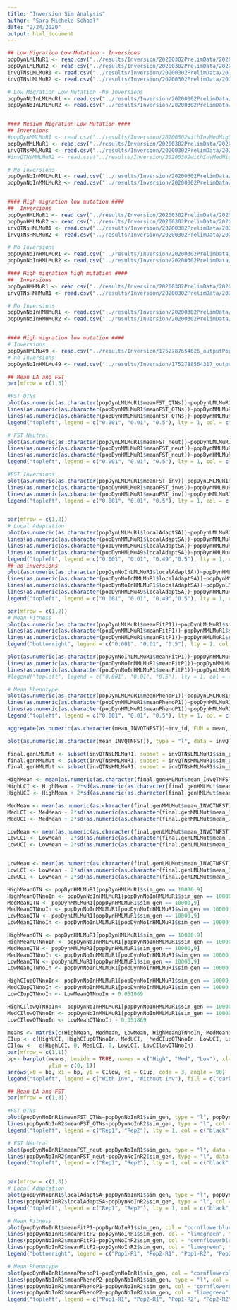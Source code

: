 ```yaml
---
title: "Inversion Sim Analysis"
author: "Sara Michele Schaal"
date: "2/24/2020"
output: html_document
---
```



```r
## Low Migration Low Mutation - Inversions 
popDynLMLMuR1 <- read.csv("../results/Inversion/20200302PrelimData/20200302withInvLowMigLowMut/1751568804886_outputPopDynam.csv")
popDynLMLMuR2 <- read.csv("../results/Inversion/20200302PrelimData/20200302withInvLowMigLowMut/1751570485992_outputPopDynam.csv")
invQTNsLMLMuR1 <- read.csv("../results/Inversion/20200302PrelimData/20200302withInvLowMigLowMut/1751568804886_outputInvTime.csv")
invQTNsLMLMuR2 <- read.csv("../results/Inversion/20200302PrelimData/20200302withInvLowMigLowMut/1751570485992_outputInvTime.csv")

# Low Migration Low Mutation -No Inversions
popDynNoInLMLMuR1 <- read.csv("../results/Inversion/20200302PrelimData/20200302withoutInvLowMigLowMut/1751566183207_outputPopDynam.csv")
popDynNoInLMLMuR2 <- read.csv("../results/Inversion/20200302PrelimData/20200302withoutInvLowMigLowMut/1751626452845_outputPopDynam.csv")


#### Medium Migration Low Mutation ####
## Inversions
#popDynMMLMuR1 <- read.csv("../results/Inversion/20200302withInvMedMigLowMut/1751572690982_outputPopDynam.csv")
popDynMMLMuR1 <- read.csv("../results/Inversion/20200302PrelimData/20200303withInvMedMigLowMut/2065972841416_outputPopDynam.csv")
invQTNsMMLMuR1 <- read.csv("../results/Inversion/20200302PrelimData/20200303withInvMedMigLowMut/2065972841416_outputInvTime.csv")
#invQTNsMMLMuR2 <- read.csv("../results/Inversion/20200302withInvMedMigLowMut/1751582301417_outputInvTime.csv")

# No Inversions
popDynNoInMMLMuR1 <- read.csv("../results/Inversion/20200302PrelimData/20200303withoutInvMedMigLowMut/1751629716441_outputPopDynam.csv")
popDynNoInMMLMuR2 <- read.csv("../results/Inversion/20200302PrelimData/20200303withoutInvMedMigLowMut/1751630159938_outputPopDynam.csv")


#### High migration low mutation ####
##  Inversions
popDynHMLMuR1 <- read.csv("../results/Inversion/20200302PrelimData/20200302withInvHighMigLowMut/1751625359138_outputPopDynam.csv")
popDynHMLMuR2 <- read.csv("../results/Inversion/20200302PrelimData/20200302withInvHighMigLowMut/1751583067058_outputPopDynam.csv")
invQTNsHMLMuR1 <- read.csv("../results/Inversion/20200302PrelimData/20200302withInvHighMigLowMut/1751625359138_outputInvTime.csv")
invQTNsHMLMuR2 <- read.csv("../results/Inversion/20200302PrelimData/20200302withInvHighMigLowMut/1751583067058_outputInvTime.csv")

# No Inversions
popDynNoInHMLMuR1 <- read.csv("../results/Inversion/20200302PrelimData/20200303withoutInvHighMigLowMut/1751628536499_outputPopDynam.csv")
popDynNoInHMLMuR2 <- read.csv("../results/Inversion/20200302PrelimData/20200303withoutInvHighMigLowMut/1751629252645_outputPopDynam.csv")

#### High migration high mutation ####
##  Inversions
popDynHMHMuR1 <- read.csv("../results/Inversion/20200302PrelimData/20200302withInvHighMigHighMut/1751583946190_outputPopDynam.csv")
invQTNsHMHMuR1 <- read.csv("../results/Inversion/20200302PrelimData/20200302withInvHighMigHighMut/1751583946190_outputInvTime.csv")

# No Inversions
popDynNoInHMHMuR1 <- read.csv("../results/Inversion/20200302PrelimData/20200303withoutInvHighMigHighMu/1751616892960_outputPopDynam.csv")
popDynNoInHMHMuR2 <- read.csv("../results/Inversion/20200302PrelimData/20200303withoutInvHighMigHighMu/1751620201657_outputPopDynam.csv")


#### High migration low mutation ####
# Inversions
popDynHMLMu49 <- read.csv("../results/Inversion/1752787654626_outputPopDynam.csv")
# no Inversions
popDynNoInHMLMu49 <- read.csv("../results/Inversion/1752788564317_outputPopDynam.csv")

```


```r
## Mean LA and FST
par(mfrow = c(1,3))

#FST QTNs
plot(as.numeric(as.character(popDynLMLMuR1$meanFST_QTNs))~popDynLMLMuR1$sim_gen, type = "l", data = popDynLMLMuR1, ylab = "Mean FST", xlab = "Generation", ylim = c(0,0.7), main = "QTN Muts")
lines(as.numeric(as.character(popDynMMLMuR1$meanFST_QTNs))~popDynMMLMuR1$sim_gen, type = "l", col = "blue", data = popDynMMLMuR1)
lines(as.numeric(as.character(popDynHMLMuR1$meanFST_QTNs))~popDynHMLMuR1$sim_gen, type = "l", col = "red", data = popDynHMLMuR1)
legend("topleft", legend = c("0.001", "0.01", "0.5"), lty = 1, col = c("black", "blue", "red"), cex = 0.7, title = "Migration")

# FST Neutral
plot(as.numeric(as.character(popDynLMLMuR1$meanFST_neut))~popDynLMLMuR1$sim_gen, type = "l", data = popDynLMLMuR1, ylab = "Mean FST", xlab = "Generation", ylim = c(0,0.7), main = "Neut Muts")
lines(as.numeric(as.character(popDynMMLMuR1$meanFST_neut))~popDynMMLMuR1$sim_gen, type = "l", col = "blue", data = popDynMMLMuR1)
lines(as.numeric(as.character(popDynHMLMuR1$meanFST_neut))~popDynHMLMuR1$sim_gen, type = "l", col = "red", data = popDynHMLMuR1)
legend("topleft", legend = c("0.001", "0.01", "0.5"), lty = 1, col = c("black", "blue", "red"), cex = 0.7, title = "Migration")

#FST Inversions
plot(as.numeric(as.character(popDynLMLMuR1$meanFST_inv))~popDynLMLMuR1$sim_gen, type = "l", data = popDynLMLMuR1, ylab = "Mean FST", xlab = "Generation", ylim = c(0,1), main = "Inv Muts")
lines(as.numeric(as.character(popDynMMLMuR1$meanFST_invs))~popDynMMLMuR1$sim_gen, type = "l", col = "blue", data = popDynMMLMuR1)
lines(as.numeric(as.character(popDynHMLMuR1$meanFST_inv))~popDynHMLMuR1$sim_gen, type = "l", col = "red", data = popDynHMLMuR1)
legend("topleft", legend = c("0.001", "0.01", "0.5"), lty = 1, col = c("black", "blue", "red"), cex = 0.7, title = "Migration")


par(mfrow = c(1,2))
# Local Adaptation
plot(as.numeric(as.character(popDynLMLMuR1$localAdaptSA))~popDynLMLMuR1$sim_gen, type = "l", data = popDynLMLMuR1, ylab = "Local Adaptation", xlab = "Generation", ylim = c(0,1), main = "With Inversions")
lines(as.numeric(as.character(popDynMMLMuR1$localAdaptSA))~popDynMMLMuR1$sim_gen, type = "l", col = "blue", data = popDynMMLMuR1)
lines(as.numeric(as.character(popDynHMLMuR1$localAdaptSA))~popDynHMLMuR1$sim_gen, type = "l", col = "red", data = popDynHMLMuR1)
lines(as.numeric(as.character(popDynHMLMu49$localAdaptSA))~popDynHMLMu49$sim_gen, type = "l", col = "green", data = popDynHMLMu49)
legend("topleft", legend = c("0.001", "0.01", "0.49","0.5"), lty = 1, col = c("black", "blue", "green","red"), cex = 0.7, title = "Migration")
## no inversions
plot(as.numeric(as.character(popDynNoInLMLMuR1$localAdaptSA))~popDynHMLMuR1$sim_gen, type = "l", data = popDynHMLMuR1, ylab = "Local Adaptation", xlab = "Generation", ylim = c(0,1), main = "Without Inversions")
lines(as.numeric(as.character(popDynNoInMMLMuR1$localAdaptSA))~popDynMMLMuR1$sim_gen, type = "l", col = "blue", data = popDynMMLMuR1)
lines(as.numeric(as.character(popDynNoInHMLMuR1$localAdaptSA))~popDynLMLMuR1$sim_gen, type = "l", col = "red", data = popDynLMLMuR1)
lines(as.numeric(as.character(popDynHMLMu49$localAdaptSA))~popDynHMLMu49$sim_gen, type = "l", col = "green", data = popDynNoInHMLMu49)
legend("topleft", legend = c("0.001", "0.01", "0.49","0.5"), lty = 1, col = c("black", "blue", "green","red"), cex = 0.7, title = "Migration")

par(mfrow = c(1,2))
# Mean Fitness
plot(as.numeric(as.character(popDynLMLMuR1$meanFitP1))~popDynLMLMuR1$sim_gen, type = "l", data = popDynLMLMuR1, ylab = "Mean Population Fitness", xlab = "Generation", ylim = c(0,1), main = "With Inversions")
lines(as.numeric(as.character(popDynMMLMuR1$meanFitP1))~popDynMMLMuR1$sim_gen, type = "l", col = "blue", data = popDynMMLMuR1)
lines(as.numeric(as.character(popDynHMLMuR1$meanFitP1))~popDynHMLMuR1$sim_gen, type = "l", col = "red", data = popDynHMLMuR1)
legend("bottomright", legend = c("0.001", "0.01", "0.5"), lty = 1, col = c("black", "blue", "red"), cex = 0.7, title = "Migration")

plot(as.numeric(as.character(popDynNoInLMLMuR1$meanFitP1))~popDynHMLMuR1$sim_gen, type = "l", data = popDynHMLMuR1, ylab = "Mean Population Fitness", xlab = "Generation", ylim = c(0,1), main = "Without Inversions")
lines(as.numeric(as.character(popDynNoInMMLMuR1$meanFitP1))~popDynMMLMuR1$sim_gen, type = "l", col = "blue", data = popDynMMLMuR1)
lines(as.numeric(as.character(popDynNoInHMLMuR1$meanFitP1))~popDynLMLMuR1$sim_gen, type = "l", col = "red", data = popDynLMLMuR1)
#legend("topleft", legend = c("0.001", "0.01", "0.5"), lty = 1, col = c("black", "blue", "red"), cex = 0.7, title = "Migration")

# Mean Phenotype
plot(as.numeric(as.character(popDynLMLMuR1$meanPhenoP1))~popDynLMLMuR1$sim_gen, type = "l", data = popDynLMLMuR1, ylab = "Mean Phenotype", xlab = "Generation", ylim = c(0,1))
lines(as.numeric(as.character(popDynMMLMuR1$meanPhenoP1))~popDynMMLMuR1$sim_gen, type = "l", col = "blue", data = popDynMMLMuR1)
lines(as.numeric(as.character(popDynHMLMuR1$meanPhenoP1))~popDynHMLMuR1$sim_gen, type = "l", col = "red", data = popDynHMLMuR1)
legend("topleft", legend = c("0.001", "0.01", "0.5"), lty = 1, col = c("black", "blue", "red"), cex = 0.7, title = "Migration")


```



```r

aggregate(as.numeric(as.character(mean_INVQTNFST))~inv_id, FUN = mean, data = invQTNsR1[invQTNsR1$sim_gen == 10000,])

plot(as.numeric(as.character(mean_INVQTNFST)), type = "l", data = invQTNsR1[invQTNsR1$sim_gen == 10000,] )

final.genLMLMut <- subset(invQTNsLMLMuR1, subset = invQTNsLMLMuR1$sim_gen == 10000)
final.genMMLMut <- subset(invQTNsMMLMuR1, subset = invQTNsMMLMuR1$sim_gen == 10000)
final.genHMLMut <- subset(invQTNsHMLMuR1, subset = invQTNsHMLMuR1$sim_gen == 10000)

HighMean <- mean(as.numeric(as.character(final.genHMLMut$mean_INVQTNFST)), na.rm = TRUE)
HighLCI <- HighMean - 2*sd(as.numeric(as.character(final.genHMLMut$mean_INVQTNFST)), na.rm = TRUE)/sqrt(length(final.genHMLMut$mean_INVQTNFST))
HighUCI <- HighMean + 2*sd(as.numeric(as.character(final.genHMLMut$mean_INVQTNFST)), na.rm = TRUE)/sqrt(length(final.genHMLMut$mean_INVQTNFST))

MedMean <- mean(as.numeric(as.character(final.genMMLMut$mean_INVQTNFST)), na.rm = TRUE)
MedLCI <- MedMean - 2*sd(as.numeric(as.character(final.genMMLMut$mean_INVQTNFST)), na.rm = TRUE)/sqrt(length(final.genMMLMut$mean_INVQTNFST))
MedUCI <- MedMean + 2*sd(as.numeric(as.character(final.genMMLMut$mean_INVQTNFST)), na.rm = TRUE)/sqrt(length(final.genMMLMut$mean_INVQTNFST))

LowMean <- mean(as.numeric(as.character(final.genLMLMut$mean_INVQTNFST)), na.rm = TRUE)
LowLCI <- LowMean - 2*sd(as.numeric(as.character(final.genLMLMut$mean_INVQTNFST)), na.rm = TRUE)/sqrt(length(final.genLMLMut$mean_INVQTNFST))
LowUCI <- LowMean + 2*sd(as.numeric(as.character(final.genLMLMut$mean_INVQTNFST)), na.rm = TRUE)/sqrt(length(final.genLMLMut$mean_INVQTNFST))


LowMean <- mean(as.numeric(as.character(final.genLMLMut$mean_INVQTNFST)), na.rm = TRUE)
LowLCI <- LowMean - 2*sd(as.numeric(as.character(final.genLMLMut$mean_INVQTNFST)), na.rm = TRUE)/sqrt(length(final.genLMLMut$mean_INVQTNFST))
LowUCI <- LowMean + 2*sd(as.numeric(as.character(final.genLMLMut$mean_INVQTNFST)), na.rm = TRUE)/sqrt(length(final.genLMLMut$mean_INVQTNFST))

HighMeanQTN <- popDynHMLMuR1[popDynHMLMuR1$sim_gen == 10000,9]
HighMeanQTNnoIn <- popDynNoInHMLMuR1[popDynNoInHMLMuR1$sim_gen == 10000,9]
MedMeanQTN <- popDynMMLMuR1[popDynHMLMuR1$sim_gen == 10000,9]
MedMeanQTNnoIn <- popDynNoInMMLMuR1[popDynNoInHMLMuR1$sim_gen == 10000,9]
LowMeanQTN <- popDynLMLMuR1[popDynHMLMuR1$sim_gen == 10000,9]
LowMeanQTNnoIn <- popDynNoInLMLMuR1[popDynNoInHMLMuR1$sim_gen == 10000,9]

HighMeanQTN <- popDynHMLMuR1[popDynHMLMuR1$sim_gen == 10000,9]
HighMeanQTNnoIn <- popDynNoInHMLMuR1[popDynNoInHMLMuR1$sim_gen == 10000,9]
MedMeanQTN <- popDynMMLMuR1[popDynHMLMuR1$sim_gen == 10000,9]
MedMeanQTNnoIn <- popDynNoInMMLMuR1[popDynNoInHMLMuR1$sim_gen == 10000,9]
LowMeanQTN <- popDynLMLMuR1[popDynHMLMuR1$sim_gen == 10000,9]
LowMeanQTNnoIn <- popDynNoInLMLMuR1[popDynNoInHMLMuR1$sim_gen == 10000,9]

HighCIupQTNnoIn<- popDynNoInHMLMuR1[popDynNoInHMLMuR1$sim_gen == 10000,10]
MedCIupQTNnoIn <- popDynNoInMMLMuR1[popDynNoInMMLMuR1$sim_gen == 10000,10]
LowCIupQTNnoIn <- LowMeanQTNnoIn + 0.051869

HighCIlowQTNnoIn<- popDynNoInHMLMuR1[popDynNoInHMLMuR1$sim_gen == 10000,11]
MedCIlowQTNnoIn <- popDynNoInMMLMuR1[popDynNoInMMLMuR1$sim_gen == 10000,11]
LowCIlowQTNnoIn <- LowMeanQTNnoIn - 0.051869 

means <- matrix(c(HighMean, MedMean, LowMean, HighMeanQTNnoIn, MedMeanQTNnoIn, LowMeanQTNnoIn), nrow = 2, byrow = TRUE)
CIup <- c(HighUCI, HighCIupQTNnoIn, MedUCI,  MedCIupQTNnoIn, LowUCI, LowCIupQTNnoIn)
CIlow <-  c(HighLCI, 0, MedLCI, 0, LowLCI, LowCIlowQTNnoIn)
par(mfrow = c(1,1))
bp<- barplot(means, beside = TRUE, names = c("High", "Med", "Low"), xlab = "Migration Rate",
             ylim = c(0, 1))
arrows(x0 = bp, x1 = bp, y0 = CIlow, y1 = CIup, code = 3, angle = 90)
legend("topleft", legend = c("With Inv", "Without Inv"), fill = c("darkgrey", "lightgrey"))
```


```r

## Mean LA and FST
par(mfrow = c(1,3))

#FST QTNs
plot(popDynNoInR1$meanFST_QTNs~popDynNoInR1$sim_gen, type = "l", popDynNoInR1[popDynNoInR1$sim_gen <= 10000,], ylab = "Mean FST", xlab = "Generation", ylim = c(0,0.7), main = "QTN Muts")
lines(popDynNoInR2$meanFST_QTNs~popDynNoInR2$sim_gen, type = "l", col = "red", data = popDynNoInR2[popDynNoInR2$sim_gen <= 10000,])
legend("topleft", legend = c("Rep1", "Rep2"), lty = 1, col = c("black", "red"), cex = 0.7)

# FST Neutral
plot(popDynNoInR1$meanFST_neut~popDynNoInR1$sim_gen, type = "l", data = popDynNoInR1[popDynNoInR1$sim_gen <= 10000,], ylab = "Mean FST", xlab = "Generation", ylim = c(0,0.7), main = "Neutral Muts")
lines(popDynNoInR2$meanFST_neut~popDynNoInR2$sim_gen, type = "l", data = popDynNoInR2[popDynNoInR2$sim_gen <= 10000,], ylab = "Mean FST", xlab = "Generation", ylim = c(0,0.7), col = "red")
legend("topleft", legend = c("Rep1", "Rep2"), lty = 1, col = c("black", "red"), cex = 0.7)


par(mfrow = c(1,3))
# Local Adaptation
plot(popDynNoInR1$localAdaptSA~popDynNoInR1$sim_gen, type = "l", popDynNoInR1[popDynNoInR1$sim_gen <= 10000,], ylab = "SA Local Adaptation", xlab = "Generation")
lines(popDynNoInR2$localAdaptSA~popDynNoInR2$sim_gen, type = "l", col = "red", data = popDynNoInR2[popDynNoInR2$sim_gen <= 10000,])
legend("topleft", legend = c("Rep1", "Rep2"), lty = 1, col = c("black", "red"))

# Mean Fitness
plot(popDynNoInR1$meanFitP1~popDynNoInR1$sim_gen, col = "cornflowerblue", type = "l", ylab = "Mean Fitness", xlab = "Generation")
lines(popDynNoInR1$meanFitP2~popDynNoInR1$sim_gen, col = "limegreen", type = "l")
lines(popDynNoInR2$meanFitP1~popDynNoInR2$sim_gen, col = "cornflowerblue", type = "l", lty = 2)
lines(popDynNoInR2$meanFitP2~popDynNoInR2$sim_gen, col = "limegreen", type = "l", lty = 2)
legend("bottomright", legend = c("Pop1-R1", "Pop2-R1", "Pop1-R2", "Pop2-R2"), lty = c(1,2,1,2), col = c("cornflowerblue", "cornflowerblue", "limegreen", "limegreen"), cex = 0.7)

# Mean Phenotype
plot(popDynNoInR1$meanPhenoP1~popDynNoInR1$sim_gen, col = "cornflowerblue", type = "l", ylab = "Mean Phenotype", xlab = "Generation", ylim = c(-1, 1))
lines(popDynNoInR1$meanPhenoP2~popDynNoInR1$sim_gen, type = "l", col = "limegreen")
lines(popDynNoInR2$meanPhenoP1~popDynNoInR2$sim_gen, col = "cornflowerblue", type = "l", lty = 2)
lines(popDynNoInR2$meanPhenoP2~popDynNoInR2$sim_gen, col = "limegreen", type = "l", lty = 2)
legend("topleft", legend = c("Pop1-R1", "Pop2-R1", "Pop1-R2", "Pop2-R2"), lty = c(1,2,1,2), col = c("cornflowerblue", "cornflowerblue", "limegreen", "limegreen"), cex = 0.7)


```



```r


```